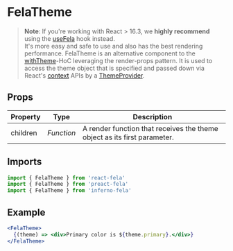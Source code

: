 # FelaTheme

> **Note**: If you're working with React > 16.3, we **highly recommend** using the [useFela](api/react-fela/useFela) hook instead.<br />It's more easy and safe to use and also has the best rendering performance.
> FelaTheme is an alternative component to the [withTheme](api/react-fela/withTheme)-HoC leveraging the render-props pattern. It is used to access the theme object that is specified and passed down via React's [context](https://reactjs.org/docs/context.html) APIs by a [ThemeProvider](api/react-fela/ThemeProvider).

## Props

| Property | Type       | Description                                                              |
| -------- | ---------- | ------------------------------------------------------------------------ |
| children | _Function_ | A render function that receives the theme object as its first parameter. |

## Imports

```javascript nocopy
import { FelaTheme } from 'react-fela'
import { FelaTheme } from 'preact-fela'
import { FelaTheme } from 'inferno-fela'
```

## Example

```jsx
<FelaTheme>
  {(theme) => <div>Primary color is ${theme.primary}.</div>}
</FelaTheme>
```
